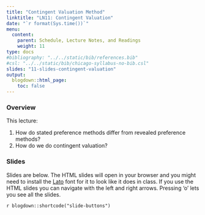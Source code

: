 ```yaml
---
title: "Contingent Valuation Method"
linktitle: "LN11: Contingent Valuation"
date: "`r format(Sys.time())`"
menu:
  content:
    parent: Schedule, Lecture Notes, and Readings
    weight: 11
type: docs
#bibliography: "../../static/bib/references.bib"
#csl: "../../static/bib/chicago-syllabus-no-bib.csl"
slides: "11-slides-contingent-valuation"
output:
  blogdown::html_page:
    toc: false
---
```


### Overview

This lecture:

1. How do stated preference methods differ from revealed preference methods?
2. How do we do contingent valuation?

### Slides

Slides are below. 
The HTML slides will open in your browser and you might need to install the [Lato](https://fonts.google.com/specimen/Lato) font for it to look like it does in class.
If you use the HTML slides you can navigate with the left and right arrows.
Pressing 'o' lets you see all the slides.

`r blogdown::shortcode("slide-buttons")`

